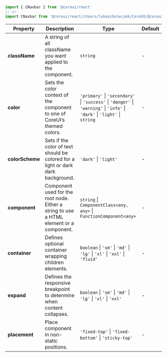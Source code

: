 
```jsx
import { CNavbar } from '@coreui/react'
// or
import CNavbar from '@coreui/react//Users/lukaszholeczek/CoreUI/@coreui/react/packages/coreui-react/src/components/navbar/CNavbar'
```

| Property | Description | Type | Default |
| --- | --- | --- | --- |
| **className** | A string of all className you want applied to the component. | `string` | - |
| **color** | Sets the color context of the component to one of CoreUI’s themed colors. | `'primary'` \| `'secondary'` \| `'success'` \| `'danger'` \| `'warning'` \| `'info'` \| `'dark'` \| `'light'` \| `string` | - |
| **colorScheme** | Sets if the color of text should be colored for a light or dark dark background. | `'dark'` \| `'light'` | - |
| **component** | Component used for the root node. Either a string to use a HTML element or a component. | `string` \| `ComponentClass<any, any>` \| `FunctionComponent<any>` | - |
| **container** | Defines optional container wrapping children elements. | `boolean` \| `'sm'` \| `'md'` \| `'lg'` \| `'xl'` \| `'xxl'` \| `'fluid'` | - |
| **expand** | Defines the responsive breakpoint to determine when content collapses. | `boolean` \| `'sm'` \| `'md'` \| `'lg'` \| `'xl'` \| `'xxl'` | - |
| **placement** | Place component in non-static positions. | `'fixed-top'` \| `'fixed-bottom'` \| `'sticky-top'` | - |
